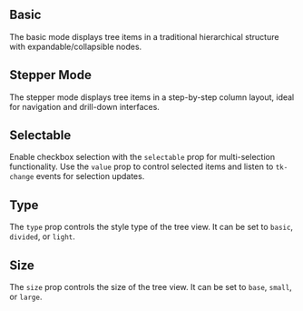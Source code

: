 
## Basic

The basic mode displays tree items in a traditional hierarchical structure with expandable/collapsible nodes.

<Basic />

## Stepper Mode

The stepper mode displays tree items in a step-by-step column layout, ideal for navigation and drill-down interfaces.

<Stepper />

## Selectable

Enable checkbox selection with the `selectable` prop for multi-selection functionality. Use the `value` prop to control selected items and listen to `tk-change` events for selection updates.

<Selectable />

## Type

The `type` prop controls the style type of the tree view. It can be set to `basic`, `divided`, or `light`.

<Type />

## Size

The `size` prop controls the size of the tree view. It can be set to `base`, `small`, or `large`.

<Size />
